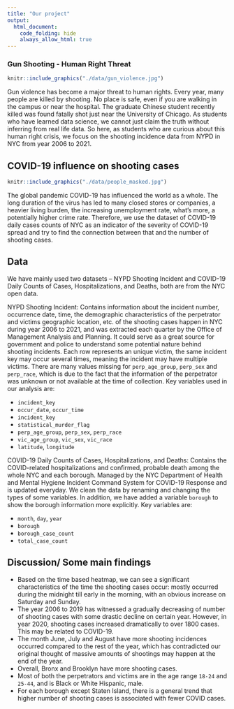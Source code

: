 ```yaml
---
title: "Our project"
output: 
  html_document:
    code_folding: hide
    always_allow_html: true
---
```


### Gun Shooting - Human Right Threat

```r
knitr::include_graphics("./data/gun_violence.jpg")
```


Gun violence has become a major threat to human rights. Every year, many people are killed by shooting. No place is safe, even if you are walking in the campus or near the hospital. The graduate Chinese student recently killed was found fatally shot just near the University of Chicago. As students who have learned data science, we cannot just claim the truth without inferring from real life data. So here, as students who are curious about this human right crisis, we focus on the shooting incidence data from NYPD in NYC from year 2006 to 2021.



## COVID-19 influence on shooting cases

```r
knitr::include_graphics("./data/people_masked.jpg")
```

The global pandemic COVID-19 has influenced the world as a whole. The long duration of the virus has led to many closed stores or companies, a heavier living burden, the increasing unemployment rate, what's more, a potentially higher crime rate. Therefore, we use the dataset of COVID-19 daily cases counts of NYC as an indicator of the severity of COVID-19 spread and try to find the connection between that and the number of shooting cases.

## Data
We have mainly used two datasets -- NYPD Shooting Incident and COVID-19 Daily Counts of Cases, Hospitalizations, and Deaths, both are from the NYC open data.

NYPD Shooting Incident: Contains information about the incident number, occurrence date, time, the demographic characteristics of the perpetrator and victims geographic location, etc. of the shooting cases happen in NYC during year 2006 to 2021, and was extracted each quarter by the Office of Management Analysis and Planning. It could serve as a great source for government and police to understand some potential nature behind shooting incidents. Each row represents an unique victim, the same incident key may occur several times, meaning the incident may have multiple victims. There are many values missing for `perp_age_group`, `perp_sex` and `perp_race`, which is due to the fact that the information of the perpetrator was unknown or not available at the time of collection. Key variables used in our analysis are:

* `incident_key`
* `occur_date`, `occur_time`
* `incident_key`
* `statistical_murder_flag`
* `perp_age_group`, `perp_sex`, `perp_race`
* `vic_age_group`, `vic_sex`, `vic_race`
* `latitude`, `longitude`


COVID-19 Daily Counts of Cases, Hospitalizations, and Deaths: Contains the COVID-related hospitalizations and confirmed, probable death among the whole NYC and each borough. Managed by the NYC Department of Health and Mental Hygiene Incident Command System for COVID-19 Response and is updated everyday. We clean the data by renaming and changing the types of some variables. In addition, we have added a variable `borough` to show the borough information more explicitly. Key variables are:

* `month`, `day`, `year`
* `borough`
* `borough_case_count`
* `total_case_count`


## Discussion/ Some main findings

* Based on the time based heatmap, we can see a significant characteristics of the time the shooting cases occur: mostly occurred during the midnight till early in the morning, with an obvious increase on Saturday and Sunday.
* The year 2006 to 2019 has witnessed a gradually decreasing of number of shooting cases with some drastic decline on certain year. However, in year 2020, shooting cases increased dramatically to over 1800 cases. This may be related to COVID-19.
* The month June, July and August have more shooting incidences occurred compared to the rest of the year, which has contradicted our original thought of massive amounts of shootings may happen at the end of the year.
* Overall, Bronx and Brooklyn have more shooting cases.
* Most of both the perpetrators and victims are in the age range `18-24` and `25-44`, and is Black or White Hispanic, male.
* For each borough except Staten Island, there is a general trend that higher number of shooting cases is associated with fewer COVID cases.

